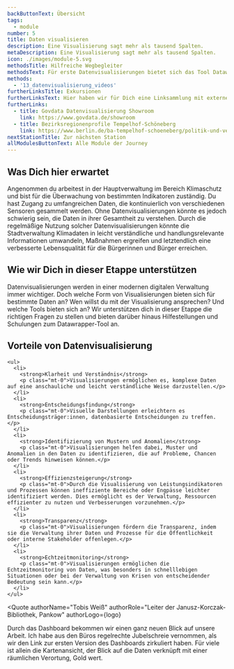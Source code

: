 ```yaml
---
backButtonText: Übersicht
tags:
  - module
number: 5
title: Daten visualisieren
description: Eine Visualisierung sagt mehr als tausend Spalten.
metaDescription: Eine Visualisierung sagt mehr als tausend Spalten.
icon: ./images/module-5.svg
methodsTitle: Hilfreiche Wegbegleiter
methodsText: Für erste Datenvisualisierungen bietet sich das Tool Datawrapper an. Die Ergebnisse lassen sich unkompliziert über Imperia in den Auftritt des Landes Berlin integrieren. Darüber hinaus findet du hier auch weitere Inspirationen für Datenvisualisierungen. 
methods:
  - '13_datenvisualisierung_videos'
furtherLinksTitle: Exkursionen
furtherLinksText: Hier haben wir für Dich eine Linksammlung mit externen Ressourcen zusammengetragen. Falls Du noch tiefer ins Thema einsteigen willst – wünschen wir viel Spaß beim Stöbern!
furtherLinks:
  - title: Govdata Datenvisualisierung Showroom
    link: https://www.govdata.de/showroom
  - title: Bezirksregionenprofile Tempelhof-Schöneberg
    link: https://www.berlin.de/ba-tempelhof-schoeneberg/politik-und-verwaltung/service-und-organisationseinheiten/koordination-und-beteiligung/bezirksregionen/
nextStationTitle: Zur nächsten Station
allModulesButtonText: Alle Module der Journey
---
```


## Was Dich hier erwartet

Angenommen du arbeitest in der Hauptverwaltung im Bereich Klimaschutz und bist für die Überwachung von bestimmten Indikatoren zuständig. Du hast Zugang zu umfangreichen Daten, die kontinuierlich von verschiedenen Sensoren gesammelt werden. Ohne Datenvisualisierungen könnte es jedoch schwierig sein, die Daten in ihrer Gesamtheit zu verstehen. Durch die regelmäßige Nutzung solcher Datenvisualisierungen könnte die Stadtverwaltung Klimadaten in leicht verständliche und handlungsrelevante Informationen umwandeln, Maßnahmen ergreifen und letztendlich eine verbesserte Lebensqualität für die Bürgerinnen und Bürger erreichen.  

## Wie wir Dich in dieser Etappe unterstützen

Datenvisualisierungen werden in einer modernen digitalen Verwaltung immer wichtiger. Doch welche Form von Visualisierungen bieten sich für bestimmte Daten an? Wen willst du mit der Visualisierung ansprechen? Und welche Tools bieten sich an? Wir unterstützen dich in dieser Etappe die richtigen Fragen zu stellen und bieten darüber hinaus Hilfestellungen und Schulungen zum Datawrapper-Tool an. 


<TextContentSection class="bg-bg-alt px-4 sm:px-6">
    <h2>Vorteile von Datenvisualisierung</h2>

    <ul>
      <li>
        <strong>Klarheit und Verständnis</strong>
        <p class="mt-0">Visualisierungen ermöglichen es, komplexe Daten auf eine anschauliche und leicht verständliche Weise darzustellen.</p>
      </li>
      <li>
        <strong>Entscheidungsfindung</strong>
        <p class="mt-0">Visuelle Darstellungen erleichtern es Entscheidungsträger:innen, datenbasierte Entscheidungen zu treffen.</p>
      </li>
      <li>
        <strong>Identifizierung von Mustern und Anomalien</strong>
        <p class="mt-0">Visualisierungen helfen dabei, Muster und Anomalien in den Daten zu identifizieren, die auf Probleme, Chancen oder Trends hinweisen können.</p>
      </li>
      <li>
        <strong>Effizienzsteigerung</strong>
        <p class="mt-0">Durch die Visualisierung von Leistungsindikatoren und Prozessen können ineffiziente Bereiche oder Engpässe leichter identifiziert werden. Dies ermöglicht es der Verwaltung, Ressourcen effizienter zu nutzen und Verbesserungen vorzunehmen.</p>
      </li>
      <li>
        <strong>Transparenz</strong>
        <p class="mt-0">Visualisierungen fördern die Transparenz, indem sie die Verwaltung ihrer Daten und Prozesse für die Öffentlichkeit oder interne Stakeholder offenlegen.</p>
      </li>
      <li>
        <strong>Echtzeitmonitoring</strong>
        <p class="mt-0">Visualisierungen ermöglichen die Echtzeitmonitoring von Daten, was besonders in schnelllebigen Situationen oder bei der Verwaltung von Krisen von entscheidender Bedeutung sein kann.</p>
      </li>
    </ul>
</TextContentSection>


<Quote
  authorName="Tobis Weiß"
  authorRole="Leiter der Janusz-Korczak-Bibliothek, Pankow"
  authorLogo={logo}
>
  Durch das Dashboard bekommen wir einen ganz neuen Blick auf unsere Arbeit. Ich habe aus den Büros regelrechte Jubelschreie vernommen, als wir den Link zur ersten Version des Dashboards zirkuliert haben. Für viele ist allein die Kartenansicht, der Blick auf die Daten verknüpft mit einer räumlichen Verortung, Gold wert.
</Quote>

